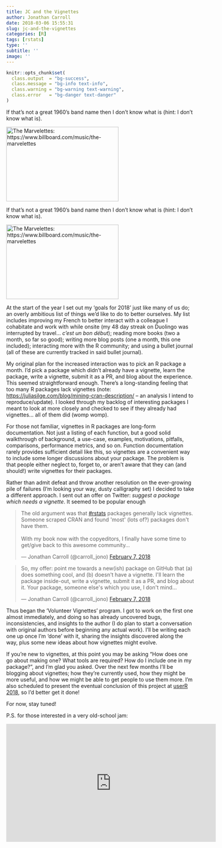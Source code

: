 ```yaml
---
title: JC and the Vignettes
author: Jonathan Carroll
date: 2018-03-06 15:55:31
slug: jc-and-the-vignettes
categories: [R]
tags: [rstats]
type: ''
subtitle: ''
image: ''
---
```


```r
knitr::opts_chunk$set(
  class.output  = "bg-success",
  class.message = "bg-info text-info",
  class.warning = "bg-warning text-warning",
  class.error   = "bg-danger text-danger"
)
```

If that's not a great 1960's band name then I don't know what is (hint: I don't know what is).

<a href="https://www.billboard.com/music/the-marvelettes"><img src="https://jcarroll.com.au/wp-content/uploads/2018/03/marvelettes-300x199.jpg" width="300" height="199" alt="The Marvelettes: https://www.billboard.com/music/the-marvelettes" align="none"></img></a>

<!--more-->

If that's not a great 1960's band name then I don't know what is (hint: I don't know what is).

<a href="https://www.billboard.com/music/the-marvelettes"><img src="https://jcarroll.com.au/wp-content/uploads/2018/03/marvelettes-300x199.jpg" width="300" height="199" alt="The Marvelettes: https://www.billboard.com/music/the-marvelettes" align="none"></img></a>

At the start of the year I set out my 'goals for 2018' just like many of us do; an overly ambitious list of things we'd like to do to better ourselves. My list includes improving my French to better interact with a colleague I cohabitate and work with while onsite (my 48 day streak on Duolingo was interrupted by travel... _c'est un bon début_); reading more books (two a month, so far so good); writing more blog posts (one a month, this one included); interacting more with the R community; and using a bullet journal (all of these are currently tracked in said bullet journal). 

My original plan for the increased interaction was to pick an R package a month. I'd pick a package which didn't already have a vignette, learn the package, write a vignette, submit it as a PR, and blog about the experience. This seemed straightforward enough. There's a long-standing feeling that too many R packages lack vignettes (note: [https://juliasilge.com/blog/mining-cran-description/](https://juliasilge.com/blog/mining-cran-description/) -- an analysis I intend to reproduce/update). I looked through my backlog of interesting packages I meant to look at more closely and checked to see if they already had vignettes... all of them did (womp womp).

For those not familiar, vignettes in R packages are long-form documentation. Not just a listing of each function, but a good solid walkthrough of background, a use-case, examples, motivations, pitfalls, comparisons, performance metrics, and so on. Function documentation rarely provides sufficient detail like this, so vignettes are a convenient way to include some longer discussions about your package. The problem is that people either neglect to, forget to, or aren't aware that they can (and should!) write vignettes for their packages. 

Rather than admit defeat and throw another resolution on the ever-growing pile of failures (I'm looking your way, dusty calligraphy set) I decided to take a different approach. I sent out an offer on Twitter: _suggest a package which needs a vignette_. It seemed to be popular enough

<blockquote class="twitter-tweet" data-lang="en"><p lang="en" dir="ltr">The old argument was that <a href="https://twitter.com/hashtag/rstats?src=hash&amp;ref_src=twsrc%5Etfw">#rstats</a> packages generally lack vignettes. Someone scraped CRAN and found &#39;most&#39; (lots of?) packages don&#39;t have them.<br><br>With my book now with the copyeditors, I finally have some time to get/give back to this awesome community...</p>&mdash; Jonathan Carroll (@carroll_jono) <a href="https://twitter.com/carroll_jono/status/961139524901527552?ref_src=twsrc%5Etfw">February 7, 2018</a></blockquote>
<script async src="https://platform.twitter.com/widgets.js" charset="utf-8"></script>

<blockquote class="twitter-tweet" data-lang="en"><p lang="en" dir="ltr">So, my offer: point me towards a new(ish) package on GitHub that (a) does something cool, and (b) doesn&#39;t have a vignette. I&#39;ll learn the package inside-out, write a vignette, submit it as a PR, and blog about it. Your package, someone else&#39;s which you use, I don&#39;t mind...</p>&mdash; Jonathan Carroll (@carroll_jono) <a href="https://twitter.com/carroll_jono/status/961139533701054464?ref_src=twsrc%5Etfw">February 7, 2018</a></blockquote>
<script async src="https://platform.twitter.com/widgets.js" charset="utf-8"></script>

Thus began the 'Volunteer Vignettes' program. I got to work on the first one almost immediately, and doing so has already uncovered bugs, inconsistencies, and insights to the author (I do plan to start a conversation with original authors before beginning any actual work). I'll be writing each one up once I'm 'done' with it, sharing the insights discovered along the way, plus some new ideas about how vignettes might evolve.

If you're new to vignettes, at this point you may be asking "How does one go about making one? What tools are required? How do I include one in my package?", and I'm glad you asked. Over the next few months I'll be blogging about vignettes; how they're currently used, how they might be more useful, and how we might be able to get people to use them more. I'm also scheduled to present the eventual conclusion of this project at [userR 2018](https://user2018.r-project.org/), so I'd better get it done!

For now, stay tuned!

P.S. for those interested in a very old-school jam:

<iframe width="560" height="315" src="https://www.youtube.com/embed/425GpjTSlS4?rel=0" frameborder="0" allow="autoplay; encrypted-media" allowfullscreen></iframe>
